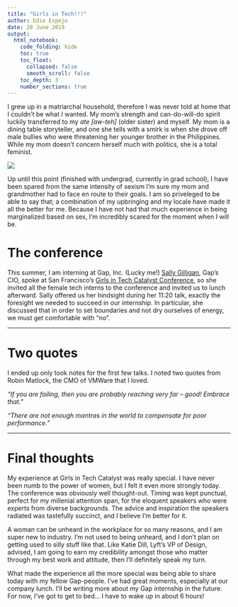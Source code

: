 ```yaml
---
title: "Girls in Tech!!!"
author: Edie Espejo
date: 20 June 2019
output:
  html_notebook:
    code_folding: hide
    toc: true
    toc_float:
      collapsed: false
      smooth_scroll: false
    toc_depth: 3
    number_sections: true
---
```


I grew up in a matriarchal household, therefore I was never told at home that I couldn't be what I wanted. My mom's strength and can-do-will-do spirit luckily transferred to my *ate [aw-teh]* (older sister) and myself. My mom is a dining table storyteller, and one she tells with a smirk is when she drove off male bullies who were threatening her younger brother in the Philippines. While my mom doesn't concern herself much with politics, she is a total feminist.

<img src="images/mayim.png">

Up until this point (finished with undergrad, currently in grad school), I have been spared from the same intensity of sexism I'm sure my mom and grandmother had to face en route to their goals. I am so priveleged to be able to say that; a combination of my upbringing and my locale have made it all the better for me. Because I have not had that much experience in being marginalized based on sex, I'm incredibly scared for the moment when I will be.

# The conference
This summer, I am interning at Gap, Inc. (Lucky me!) <a href="https://www.linkedin.com/in/sally-gilligan-7aa4a3/">Sally Gilligan</a>, Gap's CIO, spoke at San Francisco's <a href="https://catalystsf.girlsintech.org/">Girls in Tech Catalyst Conference</a>, so she invited all the female tech interns to the conference and invited us to lunch afterward. Sally offered us her hindsight during her 11:20 talk, exactly the foresight we needed to succeed in our internship. In particular, she discussed that in order to set boundaries and not dry ourselves of energy, we must get comfortable with "no".

___

# Two quotes
I ended up only took notes for the first few talks. I noted two quotes from Robin Matlock, the CMO of VMWare that I loved.

*"If you are failing, then you are probably reaching very far -- good! Embrace that."*

*"There are not enough mantras in the world to compensate for poor performance."*  

___

# Final thoughts
My experience at Girls in Tech Catalyst was really special. I have never been numb to the power of women, but I felt it even more strongly today. The conference was obviously well thought-out. Timing was kept punctual, perfect for my millenial attention span, for the eloquent speakers who were experts from diverse backgrounds. The advice and inspiration the speakers radiated was tastefully succinct, and I believe I'm better for it.

A woman can be unheard in the workplace for so many reasons, and I am super new to industry. I'm not used to being unheard, and I don't plan on getting used to silly stuff like that. Like Katie Dill, Lyft's VP of Design, advised, I am going to earn my credibility amongst those who matter through my best work and attitude, then I'll definitely speak my turn.

What made the experience all the more special was being able to share today with my fellow Gap-people. I've had great moments, especially at our company lunch. I'll be writing more about my Gap internship in the future. For now, I've got to get to bed... I have to wake up in about 6 hours!